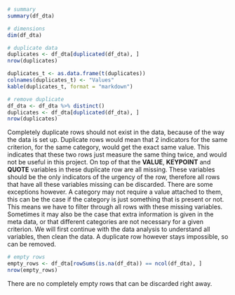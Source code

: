 
```r
# summary
summary(df_dta)

# dimensions
dim(df_dta)

# duplicate data
duplicates <- df_dta[duplicated(df_dta), ]
nrow(duplicates)

duplicates_t <- as.data.frame(t(duplicates))
colnames(duplicates_t) <- "Values"
kable(duplicates_t, format = "markdown")

# remove duplicate
df_dta <- df_dta %>% distinct()
duplicates <- df_dta[duplicated(df_dta), ]
nrow(duplicates)
```
Completely duplicate rows should not exist in the data, because of the way the data is set up.
Duplicate rows would mean that 2 indicators for the same criterion, for the same category, would get the exact same value.
This indicates that these two rows just measure the same thing twice, and would not be useful in this project.
On top of that the **VALUE**, **KEYPOINT** and **QUOTE** variables in these duplicate row are all missing.
These variables should be the only indicators of the urgency of the row, therefore all rows that have all these variables missing can be discarded.
There are some exceptions however. A category may not require a value attached to them, this can be the case if the category is just something that is present or not. This means we have to filter through all rows with these missing variables. Sometimes it may also be the case that extra information is given in the meta data, or that different categories are not necessary for a given criterion.
We will first continue with the data analysis to understand all variables, then clean the data.
A duplicate row however stays impossible, so can be removed.

```r
# empty rows
empty_rows <- df_dta[rowSums(is.na(df_dta)) == ncol(df_dta), ]
nrow(empty_rows)
```
There are no completely empty rows that can be discarded right away.





